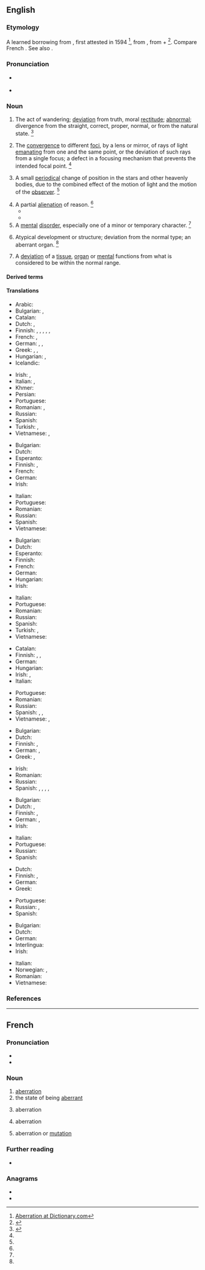 {{also|Aberration}}
==English==
{{wikipedia}}

===Etymology===
A learned borrowing from {{learned borrowing|en|la|aberrātiō|gloss=relief, diversion|notext=1}}, first attested in 1594 <ref>[http://dictionary.reference.com/browse/aberration Aberration at Dictionary.com]</ref>, from {{m|la|aberrō||wander away, go astray}}, from {{m|la|ab||away}} + {{m|la|errō||wander}}<ref>{{R:CDOE|page=2}}</ref>. Compare French {{m|fr|aberration}}. See also {{m|en|aberrate}}.

===Pronunciation===
* {{a|US}} {{IPA|/ˌæb.əˈɹeɪ.ʃn̩/|lang=en}}
* {{audio|en-us-aberration.ogg|Audio (US)|lang=en}}

===Noun===
{{en-noun|~}}

# The act of wandering; [[deviation]] from truth, moral [[rectitude]]; [[abnormal]]; divergence from the straight, correct, proper, normal, or from the natural state. {{defdate|Late 16<sup>th</sup> century.}}<ref name=SOED>{{R:SOED5|page=4}}</ref>
#: {{ux|en|the '''aberration''' of youth}}
#: {{ux|en|'''aberrations''' from theory}}
#: {{ux|en|'''aberration''' of character}}
# {{lb|en|optics}} The [[convergence]] to different [[focus|foci]], by a lens or mirror, of rays of light [[emanating]] from one and the same point, or the deviation of such rays from a single focus; a defect in a focusing mechanism that prevents the intended focal point. {{defdate|Mid 18<sup>th</sup> century.}}<ref name=SOED/>
# {{lb|en|astronomy}} A small [[periodical]] change of position in the stars and other heavenly bodies, due to the combined effect of the motion of light and the motion of the [[observer]]. {{defdate|Mid 18<sup>th</sup> century.}}<ref name=SOED/>
# A partial [[alienation]] of reason. {{defdate|Early 19<sup>th</sup> century.}}<ref name=SOED/>
#* {{quote-book|lang=en|author=Lingard|passage=Occasional '''aberrations''' of intellect.}}
#* {{quote-book|lang=en|author=I. Taylor|passage=Whims, which at first are the '''aberrations''' of a single brain, pass with heat into epidemic form.}}
# A [[mental]] [[disorder]], especially one of a minor or temporary character. {{defdate|Early 19<sup>th</sup> century.}}<ref name=SOED/>
# {{lb|en|zoology|botany}} Atypical development or structure; deviation from the normal type; an aberrant organ. {{defdate|Mid 19<sup>th</sup> century.}}<ref name=SOED/>
# {{lb|en|medicine}} A [[deviation]] of a [[tissue]], [[organ]] or [[mental]] functions from what is considered to be within the normal range.

====Derived terms====
{{der2|lang=en
|aberrational
|aberrationless
|annual aberration
|chromatic aberration
|crown of aberration
|diopteric aberration
|diurnal aberration
|lateral aberration
|longitudinal aberration
|mental aberration
|planetary aberration
|spherical aberration}}

====Translations====
{{trans-top|act of wandering or deviation; abnormality}}
* Arabic: {{t-needed|ar}}
* Bulgarian: {{t+|bg|отклоняване|sc=Cyrl}}, {{t+|bg|отклонение|sc=Cyrl}}
* Catalan: {{t|ca|aberració|f}}
* Dutch: {{t+|nl|aberratie}}, {{t+|nl|afwijking}}
* Finnish: {{t|fi|poikkeama}}, {{t+|fi|poikkeavuus}}, {{t|fi|eksyminen}}, {{t+|fi|hairahdus}}, {{t|fi|harhautuminen}}, {{t+|fi|säännöttömyys}}
* French: {{t+|fr|anomalie|f}}, {{t+|fr|anormalité|f}}
* German: {{t+|de|Aberration|f}}, {{t+|de|Abartigkeit|f}}, {{t+|de|Abweichung|f}}
* Greek: {{t+|el|παρέκκλιση|f|sc=Grek}}, {{t+|el|εκτροπή|f|sc=Grek}}, {{t+|el|λοξοδρόμηση|f|sc=Grek}}
* Hungarian: {{t+|hu|tévelygés}}, {{t+|hu|tévút}}
* Icelandic: {{t-needed|is}}
{{trans-mid}}
* Irish: {{t|ga|seachrán|m}}, {{t|ga|iomrall|m}}
* Italian: {{t+|it|aberrazione|f}}, {{t+|it|deviazione|f}}
* Khmer: {{t|km|ការភ្លាត់ភ្លាំង|tr=kaa ploat pleang|sc=Khmr}}
* Persian: {{t+|fa|ابیراهی|tr=abirahi}}
* Portuguese: {{t+|pt|aberração|f}}
* Romanian: {{t+|ro|aberație|f}}, {{t+|ro|deviație|f}}
* Russian: {{t+|ru|отклоне́ние|n}}
* Spanish: {{t+|es|aberración|f}}
* Turkish: {{t+|tr|sapma}}, {{t+|tr|sapkınlık}}
* Vietnamese: {{t-check|vi|([[sự]]) [[lầm lạc]]}}, {{t-check|vi|[[phút]] [[lầm lạc]]}}<!-- both look like SOPs, but unlink if they are not -->
{{trans-bottom}}

{{trans-top|optics: convergence to different foci}}
* Bulgarian: {{t|bg|аберация|f|tr=aberácija|sc=Cyrl}}
* Dutch: {{t+|nl|aberratie|m}}
* Esperanto: {{t+|eo|aberacio}}
* Finnish: {{t|fi|poikkeama}}, {{t+|fi|aberraatio}}
* French: {{t+|fr|aberration|f}}
* German: {{t+|de|Aberration|f}}
* Irish: {{t|ga|iomrall|m}}
{{trans-mid}}
* Italian: {{t+|it|aberrazione|f}}
* Portuguese: {{t+|pt|aberração|f}}
* Romanian: {{t+|ro|aberație|f}}
* Russian: {{t+|ru|аберра́ция|f}}
* Spanish: {{t+|es|aberración|f}}
* Vietnamese: {{t+|vi|quang sai}}
{{trans-bottom}}

{{trans-top|astronomy: small periodical change of position of heavenly bodies}}
* Bulgarian: {{t|bg|аберация|f|tr=aberácija|sc=Cyrl}}
* Dutch: {{t+|nl|aberratie|m}}
* Esperanto: {{t+|eo|aberacio}}
* Finnish: {{t+|fi|aberraatio}}
* French: {{t+|fr|aberration|f}}
* German: {{t+|de|Aberration|f}}
* Hungarian: {{t+|hu|aberráció}}
* Irish: {{t|ga|iomrall|m}}
{{trans-mid}}
* Italian: {{t+|it|aberrazione|f}}
* Portuguese: {{t+|pt|aberração|f}}
* Romanian: {{t+|ro|aberație|f}}
* Russian: {{t+|ru|аберра́ция|f}}
* Spanish: {{t+|es|aberración|f}}
* Turkish: {{t+|tr|aberasyon}}, {{t+|tr|sapınç}}
* Vietnamese: {{t|vi|tính sai}}
{{trans-bottom}}

{{trans-top|partial alienation of reason}}
* Catalan: {{t|ca|aberració|f}}
* Finnish: {{t+|fi|ajatusvirhe}}, {{t+|fi|erehdys}}, {{t|fi|harhapolku}}
* German: {{t+|de|Aberration|f}}
* Hungarian: {{t+|hu|aberráció}}
* Irish: {{t|ga|seachrán|m}}, {{t|ga|iomrall|m}}
* Italian: {{t+|it|alienazione|f}}
{{trans-mid}}
* Portuguese: {{t+|pt|aberração|f}}
* Romanian: {{t+|ro|aberație|f}}
* Russian: {{t+|ru|заблужде́ние|n}}
* Spanish: {{t+|es|aberración|f}}, {{t+|es|alienación|f}}, {{t+|es|locura|f}}
* Vietnamese: {{t-check|vi|[[sự]] [[kém]] [[trí khôn]]}} <!-- was "[[sự]] [[kém]] [[trí khôn]]" -->, {{t-check|vi|[[sự]] [[loạn trí]]}} <!-- was "sự [[loạn trí]]" - assuming [[WT:SOP]], remove [[]] if not -->
{{trans-bottom}}

{{trans-top|minor or temporary mental disorder}}
* Bulgarian: {{t+|bg|умопомрачение|sc=Cyrl}}
* Dutch: {{t+|nl|aberratie}}
* Finnish: {{t|fi|poikkeama}}, {{t+|fi|aberraatio}}
* German: {{t+|de|Aberration|f}}, {{t+|de|Abweichung|f}}
* Greek: {{t+|el|παρέκκλιση|f|sc=Grek}}, {{t+|el|εκκεντρικότητα|f|sc=Grek}}
{{trans-mid}}
* Irish: {{t|ga|saobhadh|m}}
* Romanian: {{t+|ro|deviere|f}}
* Russian: {{t+|ru|умопомраче́ние|n}}
* Spanish: {{t+|es|aberración|f}}, {{t+|es|enajenación|alt=enajenación mental|f}}, {{t+|es|enfermedad mental|f}}, {{t+|es|perturbación|alt=perturbación mental|f}}, {{t+|es|trastorno|alt=trastorno mental|f}}
{{trans-bottom}}

{{trans-top|zoology, botany: atypical development or structure}}
* Bulgarian: {{t|bg|аберация|f|tr=aberácija|sc=Cyrl}}
* Dutch: {{t+|nl|aberratie|m}}, {{t|nl|afwijkend exemplaar|n}}
* Finnish: {{t|fi|harhamuunnos}}, {{t+|fi|aberraatio}}
* German: {{t+|de|Aberration|f}}, {{t+|de|Abweichung|f}}
* Irish: {{t|ga|iomrall|m}}
{{trans-mid}}
* Italian: {{t+|it|aberrazione|f}}
* Portuguese: {{t+|pt|aberração|f}}
* Russian: {{t+|ru|аберра́ция|f}}
* Spanish: {{t+|es|aberración|f}}
{{trans-bottom}}

{{trans-top|medicine: deviation from normal range}}
* Dutch: {{t+|nl|aberratie|m}}
* Finnish: {{t|fi|poikkeama}}, {{t+|fi|aberraatio}}
* German: {{t+|de|Abweichung|f}}
* Greek: {{t+|el|παρέκκλιση|f|sc=Grek}}
{{trans-mid}}
* Portuguese: {{t+|pt|aberração|f}}
* Russian: {{t+|ru|аберра́ция|f}}, {{t+|ru|отклоне́ние|n}}
* Spanish: {{t+|es|aberración|f}}
{{trans-bottom}}

{{checktrans-top}}
* Bulgarian: {{t-check|bg|аберация|f|tr=aberácija|sc=Cyrl}}
* Dutch: {{t+check|nl|aberratie|m}}
* German: {{t+check|de|Aberration|f}}
* Interlingua: {{t-check|ia|aberration}}
* Irish: {{t-check|ga|iomrall|m}}
{{trans-mid}}
* Italian: {{t+check|it|aberrazione|f}}
* Norwegian: {{t-check|no|avvik|n}}, {{t-check|no|villfarelse|c}}
* Romanian: {{t+check|ro|aberație|f}}
* Vietnamese: {{t-check|vi|([[sự]]) [[khác thường]]}}
{{trans-bottom}}

===References===
<references/>

----

==French==

===Pronunciation===
* {{fr-IPA}}
* {{audio|Fr-aberration.ogg|Audio|lang=fr}}

===Noun===
{{fr-noun|f}}

# [[#English|aberration]]
# the state of being [[aberrant]]
# {{lb|fr|astronomy}} aberration
# {{lb|fr|optics}} aberration
# {{lb|fr|physiology}} aberration or [[mutation]]

===Further reading===
* {{R:TLFi}}

===Anagrams===
* {{l|fr|abornerait}}
* {{l|fr|arboraient}}